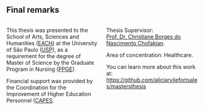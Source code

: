 <!-- %:::% slides-final-remarks begin %:::% -->
## Final remarks {.smaller}

:::: {.columns}
::: {.column width="50%"}
This thesis was presented to the School of Arts, Sciences and Humanities ([EACH](http://www5.each.usp.br/)) at the University of São Paulo ([USP](https://www5.usp.br/)), as a requirement for the degree of Master of Science by the Graduate Program in Nursing ([PPGE](http://www2.ee.usp.br/posgraduacao/ppge/index.php/home)).

Financial support was provided by the Coordination for the Improvement of Higher Education Personnel ([CAPES]((https://www.gov.br/capes/)).
:::

::: {.column width="50%"}
Thesis Supervisor: [Prof. Dr. Christiane Borges do Nascimento Chofakian](https://orcid.org/0000-0002-5953-3296).

Area of concentration: Healthcare.

You can learn more about this work at: <https://github.com/aliciarvilefortsales/mastersthesis>
:::
::::
<!-- %:::% slides-final-remarks end %:::% -->
